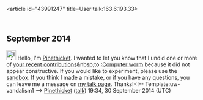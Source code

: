 <article id="43991247" title=User talk:163.6.193.33>
	<talkpage id="43991247" title="User talk:163.6.193.33">
== September 2014 ==
[[File:Information.svg|25px|alt=Information icon]] Hello, I'm [[User:Pinethicket|Pinethicket]]. I wanted to let you know that I undid one or more of [[Special:Contributions/163.6.193.33|your recent contributions]]&amp;nbsp;to [[:Computer worm]] because it did not appear constructive. If you would like to experiment, please use the [[WP:sandbox|sandbox]]. If you think I made a mistake, or if you have any questions, you can leave me a message on [[User_talk:Pinethicket|my talk page]]. Thanks!&lt;!-- Template:uw-vandalism1 --&gt; [[User:Pinethicket|Pinethicket]] ([[User talk:Pinethicket|talk]]) 19:34, 30 September 2014 (UTC)
	</talkpage>
</article>